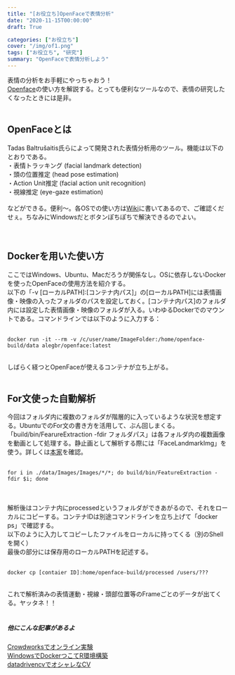 ```yaml
---
title: "[お役立ち]OpenFaceで表情分析"
date: "2020-11-15T00:00:00"
draft: True

categories: ["お役立ち"]
cover: "/img/of1.png"
tags: ["お役立ち", "研究"]
summary: "OpenFaceで表情分析しよう"
---
```


表情の分析をお手軽にやっちゃおう！<br>
[Openface](https://github.com/TadasBaltrusaitis/OpenFace)の使い方を解説する。とっても便利なツールなので、表情の研究したくなったときには是非。<br>
<br>

## OpenFaceとは

Tadas Baltrušaitis氏らによって開発された表情分析用のツール。機能は以下のとおりである。<br>
・表情トラッキング (facial landmark detection)<br>
・頭の位置推定 (head pose estimation)<br>
・Action Unit推定 (facial action unit recognition)<br>
・視線推定 (eye-gaze estimation)<br>
<br>
などができる。便利～。各OSでの使い方は[Wiki](https://github.com/TadasBaltrusaitis/OpenFace/wiki)に書いてあるので、ご確認くだせぇ。ちなみにWindowsだとボタンぽちぽちで解決できるのでよい。<br>
<br><br>

## Dockerを用いた使い方

ここではWindows、Ubuntu、Macだろうが関係なし。OSに依存しないDockerを使ったOpenFaceの使用方法を紹介する。
<br>
以下の「-v [ローカルPATH]:[コンテナ内パス]」の[ローカルPATH]には表情画像・映像の入ったフォルダのパスを設定しておく。[コンテナ内パス]のフォルダ内には設定した表情画像・映像のフォルダが入る。いわゆるDockerでのマウントである。コマンドラインでは以下のように入力する：
<br>
<br>
```docker:run
docker run -it --rm -v /c/user/name/ImageFolder:/home/openface-build/data alegbr/openface:latest
```  
<br>
しばらく経つとOpenFaceが使えるコンテナが立ち上がる。<br><br>

## For文使った自動解析


今回はフォルダ内に複数のフォルダが階層的に入っているような状況を想定する。UbuntuでのFor文の書き方を活用して、ぶん回しまくる。「build/bin/FearureExtraction -fdir フォルダパス」は各フォルダ内の複数画像を動画として処理する。静止画として解析する際には「FaceLandmarkImg」を使う。詳しくは[本家](https://github.com/TadasBaltrusaitis/OpenFace/wiki/Command-line-arguments)を確認。<br>
<br>
```docker:for_do
for i in ./data/Images/Images/*/*; do build/bin/FeatureExtraction -fdir $i; done
```  
<br>
<br>解析後はコンテナ内にprocessedというフォルダができあがるので、それをローカルにコピーする。コンテナIDは別途コマンドラインを立ち上げて「docker ps」で確認する。<br>
以下のように入力してコピーしたファイルをローカルに持ってくる（別のShellを開く）<br>
最後の部分には保存用のローカルPATHを記述する。<br>
<br>
```docker:copy
docker cp [contaier ID]:home/openface-build/processed /users/???
```  
<br>
これで解析済みの表情運動・視線・頭部位置等のFrameごとのデータが出てくる。ヤッタネ！！<br>
<br>


##### 他にこんな記事があるよ
 [Crowdworksでオンライン実験](https://susishushi.github.io/my_blog/post/cw/)<br>
[WindowsでDockerつこてR環境構築](https://susishushi.github.io/my_blog/post/docker_new/)
<br>
[datadrivencvでオシャレなCV](https://susishushi.github.io/my_blog/post/datacv/)
